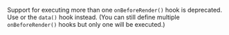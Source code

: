 
<Danger>Support for executing more than one `onBeforeRender()` hook is deprecated. Use <Link href="/meta" text="custom configs"/>
or the <Link href="/data">`data()`</Link> hook instead. (You can still define multiple `onBeforeRender()` hooks but only
one will be executed.)</Danger>
